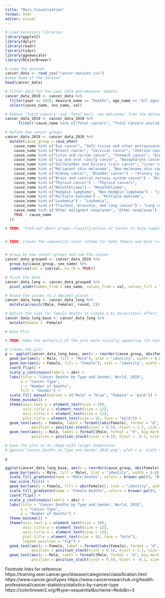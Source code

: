 ```yaml
---
title: "Main_Visualization"
format: html
editor: visual
---
```


```r
# Load necessary libraries
library(ggplot2)
library(dplyr)
library(readr)
library(tidyr)
library(ggnewscale)
library(RColorBrewer)
```

```r
# Load the dataset
cancer_data <- read_csv("cancer-dataset.csv")
#show head of the dataset
head(cancer_data)
```

```r
# Filter data for the year 2019 and measure 'Deaths'
cancer_data_2019 <- cancer_data %>%
  filter(year == 2019, measure_name == "Deaths", age_name == "All ages") %>%
  select(cause_name, sex_name, val)

# Remove "Total cancers" and "Total excl. non-melanoma" from the dataset
cancer_data_2019 <- cancer_data_2019 %>%
      filter(!cause_name %in% c("Total cancers", "Total Cancers excluding Non-melanoma skin cancer"))

# Define new cancer groups
cancer_data_2019 <- cancer_data_2019 %>%
  mutate(cause_group = case_when(
    cause_name %in% c("Eye cancer", "Soft tissue and other extraosseous sarcomas", "Malignant neoplasm of bone and articular cartilage", "Neuroblastoma and other peripheral nervous cell tumors") ~ "Rare cancers",
    cause_name %in% c("Breast cancer", "Cervical cancer", "Uterine cancer", "Prostate cancer", "Ovarian cancer", "Testicular cancer") ~ "Reproductive cancers",
    cause_name %in% c("Colon and rectum cancer", "Stomach cancer", "Esophageal cancer") ~ "Digestive system cancers",
    cause_name %in% c("Lip and oral cavity cancer", "Nasopharynx cancer", "Other pharynx cancer", "Larynx cancer") ~ "Head and neck cancers",
    cause_name %in% c("Gallbladder and biliary tract cancer", "Liver cancer", "Pancreatic cancer") ~ "Liver and pancreas cancers",
    cause_name %in% c("Malignant skin melanoma", "Non-melanoma skin cancer") ~ "Skin cancers",
    cause_name %in% c("Kidney cancer", "Bladder cancer") ~ "Urinary system cancers",
    cause_name %in% c("Brain and central nervous system cancer") ~ "Brain cancers",
    cause_name %in% c("Thyroid cancer") ~ "Thyroid cancers",
    cause_name %in% c("Mesothelioma") ~ "Mesothelioma",
    cause_name %in% c("Hodgkin lymphoma", "Non-Hodgkin lymphoma") ~ "Lymphomas",
    cause_name %in% c("Multiple myeloma") ~ "Multiple myeloma",
    cause_name %in% c("Leukemia") ~ "Leukemia",
    cause_name %in% c("Tracheal, bronchus, and lung cancer") ~ "Lung cancer",
    cause_name %in% c("Other malignant neoplasms", "Other neoplasms") ~ "Other cancers",
    TRUE ~ cause_name
  ))

# TODO:  Find out about proper classifications of cancer to help support our groupings and change it if necessary


# TODO: Create the sequential color scheme for both female and male (reference the picture sent in the group) DONE 


# Group by new cancer groups and sum the values
cancer_data_grouped <- cancer_data_2019 %>%
  group_by(cause_group, sex_name) %>%
  summarise(val = sum(val, na.rm = TRUE))

```

```r
# Pivot the data
cancer_data_long <- cancer_data_grouped %>%
  pivot_wider(names_from = sex_name, values_from = val, values_fill = list(val = 0))

# Round the values to 2 decimal places
cancer_data_long <- cancer_data_long %>%
  mutate(across(c(Male, Female), round, 2))

# Adjust the sign for female deaths to create a bi-directional effect
cancer_data_long_base <- cancer_data_long %>%
  mutate(Female = -Female)
```

```r
# Base Plot

# TODO: Make the asthetics of the plot more visually appealing (In terms of shifting around the elements, resizing the plot and ect...)

# Create the plot
p <- ggplot(cancer_data_long_base, aes(x = reorder(cause_group, abs(Female) + Male))) +
  geom_bar(aes(y = Male, fill = "Male"), stat = "identity", width = 0.8) +
  geom_bar(aes(y = Female, fill = "Female"), stat = "identity", width = 0.8) +
  coord_flip() +
  scale_y_continuous(labels = abs) +
  labs(title = "Cancer Deaths by Type and Gender, World, 2019",
       x = "Cancer Type",
       y = "Number of Deaths",
       fill = "Gender") +
  scale_fill_manual(values = c("Male" = "blue", "Female" = "pink")) +
  theme_minimal() +
  theme(axis.text.y = element_text(size = 10),
        axis.title.y = element_text(size = 12),
        axis.title.x = element_text(size = 12),
        plot.title = element_text(size = 16, face = "bold")) +
  geom_text(aes(y = Female, label = formatC(abs(Female), format = "d", big.mark = ",")), 
            position = position_stack(vjust = 0.5), hjust = 1.1, size = 3) +
  geom_text(aes(y = Male, label = formatC(Male, format = "d", big.mark = ",")), 
            position = position_stack(vjust = 0.5), hjust = -0.1, size = 3)

# Save the plot as an image with larger dimensions
# ggsave("Cancer_Deaths_by_Type_and_Gender_2019.png", plot = p, width = 20, height = 15, dpi = 300)

p

```

```r
ggplot(cancer_data_long_base, aes(x = reorder(cause_group, abs(Female) + Male))) +
  geom_bar(aes(y = Male, fill = Male), stat = "identity", width = 0.8) +
  scale_fill_gradientn(name = "Male Deaths", colors = brewer.pal(9, "Blues")) +
  new_scale_fill() +
  geom_bar(aes(y = Female, fill = abs(Female)), stat = "identity", width = 0.8) +
  scale_fill_gradientn(name = "Female Deaths", colors = brewer.pal(9, "Reds")) +
  coord_flip() +
  scale_y_continuous(labels = abs) +
  labs(title = "Cancer Deaths by Type and Gender, World, 2019",
       x = "Cancer Type",
       y = "Number of Deaths") +
  theme_minimal() +
  theme(axis.text.y = element_text(size = 10),
        axis.title.y = element_text(size = 12),
        axis.title.x = element_text(size = 12),
        plot.title = element_text(size = 16, face = "bold"),
        legend.position = "top") +
  geom_text(aes(y = Female, label = formatC(abs(Female), format = "d", big.mark = ",")), 
            position = position_stack(vjust = 0.5), hjust = 1.1, size = 3, color = "red") +
  geom_text(aes(y = Male, label = formatC(Male, format = "d", big.mark = ",")), 
            position = position_stack(vjust = 0.5), hjust = -0.1, size = 3, color = "blue")

```

Footnote links for reference:
https://training.seer.cancer.gov/disease/categories/classification.html
https://www.cancer.gov/types
https://www.cancerresearchuk.org/health-professional/cancer-statistics/statistics-by-cancer-type
https://colorbrewer2.org/#type=sequential&scheme=Reds&n=3



